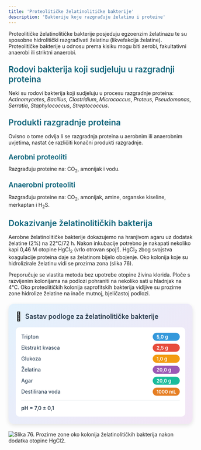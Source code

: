 ```yaml
---
title: 'Proteolitičke želatinolitičke bakterije'
description: 'Bakterije koje razgrađuju želatinu i proteine'
---
```



Proteolitičke želatinolitičke bakterije posjeduju egzoenzim želatinazu te su sposobne hidrolitički razgrađivati želatinu (likvefakcija želatine). Proteolitičke bakterije u odnosu prema kisiku mogu biti aerobi, fakultativni anaerobi ili striktni anaerobi.

<h3 style="color: #096279; font-size: 1.4rem; font-weight: 600; margin: 1.5rem 0 1rem 0;">Rodovi bakterija koji sudjeluju u razgradnji proteina</h3>

Neki su rodovi bakterija koji sudjeluju u procesu razgradnje proteina: *Actinomycetes*, *Bacillus*, *Clostridium*, *Micrococcus*, *Proteus*, *Pseudomonas*, *Serratia*, *Staphylococcus*, *Streptococcus*.

<h3 style="color: #096279; font-size: 1.4rem; font-weight: 600; margin: 1.5rem 0 1rem 0;">Produkti razgradnje proteina</h3>

Ovisno o tome odvija li se razgradnja proteina u aerobnim ili anaerobnim uvjetima, nastat će različiti konačni produkti razgradnje.

<h4 style="color: #096279; font-size: 1.2rem; font-weight: 600; margin: 1.2rem 0 0.8rem 0;">Aerobni proteoliti</h4>
Razgrađuju proteine na: CO<sub>2</sub>, amonijak i vodu.

<h4 style="color: #096279; font-size: 1.2rem; font-weight: 600; margin: 1.2rem 0 0.8rem 0;">Anaerobni proteoliti</h4>
Razgrađuju proteine na: CO<sub>2</sub>, amonijak, amine, organske kiseline, merkaptan i H<sub>2</sub>S.

<h3 style="color: #096279; font-size: 1.4rem; font-weight: 600; margin: 1.5rem 0 1rem 0;">Dokazivanje želatinolitičkih bakterija</h3>

Aerobne želatinolitičke bakterije dokazujemo na hranjivom agaru uz dodatak želatine (2%) na 22°C/72 h. Nakon inkubacije potrebno je nakapati nekoliko kapi 0,46 M otopine HgCl<sub>2</sub> (vrlo otrovan spoj!). HgCl<sub>2</sub> zbog svojstva koagulacije proteina daje sa želatinom bijelo obojenje. Oko kolonija koje su hidrolizirale želatinu vidi se prozirna zona (slika 76).

Preporučuje se vlastita metoda bez upotrebe otopine živina klorida. Ploče s razvijenim kolonijama na podlozi pohraniti na nekoliko sati u hladnjak na 4°C. Oko proteolitičkih kolonija saprofitskih bakterija vidljive su prozirne zone hidrolize želatine na inače mutnoj, bjeličastoj podlozi.

<div style="max-width: 520px; background: linear-gradient(135deg, #e3f2fd 0%, #f3e5f5 100%); border-radius: 15px; padding: 20px; box-shadow: 0 4px 12px rgba(0,0,0,0.1); margin: 20px auto;">
  <div style="display: flex; align-items: center; margin-bottom: 15px;">
    <span style="font-size: 24px; margin-right: 10px;">🧫</span>
    <h3 style="margin: 0; color: #2c3e50; font-weight: 600; font-size: 18px;">Sastav podloge za želatinolitičke bakterije</h3>
  </div>
  <div style="background: white; border-radius: 10px; padding: 15px;">
    <div style="display: grid; grid-template-columns: minmax(0, 1fr) auto; gap: 8px 15px; align-items: center;">
      <span style="font-weight: 500; color: #34495e; font-size: 14px;">Tripton</span>
      <span style="background: #3498db; color: white; padding: 3px 10px; border-radius: 15px; font-size: 13px; font-weight: 600;">5,0 g</span>
      <span style="font-weight: 500; color: #34495e; font-size: 14px;">Ekstrakt kvasca</span>
      <span style="background: #e74c3c; color: white; padding: 3px 10px; border-radius: 15px; font-size: 13px; font-weight: 600;">2,5 g</span>
      <span style="font-weight: 500; color: #34495e; font-size: 14px;">Glukoza</span>
      <span style="background: #f39c12; color: white; padding: 3px 10px; border-radius: 15px; font-size: 13px; font-weight: 600;">1,0 g</span>
      <span style="font-weight: 500; color: #34495e; font-size: 14px;">Želatina</span>
      <span style="background: #9b59b6; color: white; padding: 3px 10px; border-radius: 15px; font-size: 13px; font-weight: 600;">20,0 g</span>
      <span style="font-weight: 500; color: #34495e; font-size: 14px;">Agar</span>
      <span style="background: #1abc9c; color: white; padding: 3px 10px; border-radius: 15px; font-size: 13px; font-weight: 600;">20,0 g</span>
      <span style="font-weight: 500; color: #34495e; font-size: 14px;">Destilirana voda</span>
      <span style="background: #e67e22; color: white; padding: 3px 10px; border-radius: 15px; font-size: 13px; font-weight: 600;">1000 mL</span>
    </div>
    <div style="margin-top: 12px; padding-top: 12px; border-top: 1px solid #ecf0f1;">
      <span style="font-weight: 600; color: #2c3e50; font-size: 14px;">pH = 7,0 ± 0,1</span>
    </div>
  </div>
</div>

![Slika 76. Prozirne zone oko kolonija želatinolitičkih bakterija nakon dodatka otopine HgCl2.](/Images/slika76.jpg)

